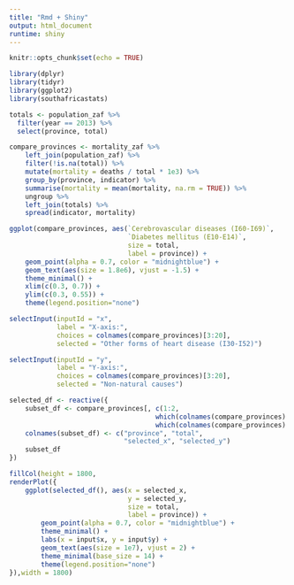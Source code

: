 ```yaml
---
title: "Rmd + Shiny"
output: html_document
runtime: shiny
---
```


```r
knitr::opts_chunk$set(echo = TRUE)

library(dplyr)
library(tidyr)
library(ggplot2)
library(southafricastats)
```

```r


totals <- population_zaf %>% 
  filter(year == 2013) %>% 
  select(province, total)

compare_provinces <- mortality_zaf %>%
    left_join(population_zaf) %>%
    filter(!is.na(total)) %>%
    mutate(mortality = deaths / total * 1e3) %>%
    group_by(province, indicator) %>%
    summarise(mortality = mean(mortality, na.rm = TRUE)) %>%
    ungroup %>%
    left_join(totals) %>%
    spread(indicator, mortality)

```



```r
ggplot(compare_provinces, aes(`Cerebrovascular diseases (I60-I69)`,
                              `Diabetes mellitus (E10-E14)`,
                              size = total,
                              label = province)) +
    geom_point(alpha = 0.7, color = "midnightblue") +
    geom_text(aes(size = 1.8e6), vjust = -1.5) +
    theme_minimal() +
    xlim(c(0.3, 0.7)) + 
    ylim(c(0.3, 0.55)) +
    theme(legend.position="none")
```

```r
selectInput(inputId = "x",
            label = "X-axis:",
            choices = colnames(compare_provinces)[3:20],
            selected = "Other forms of heart disease (I30-I52)")

selectInput(inputId = "y",
            label = "Y-axis:",
            choices = colnames(compare_provinces)[3:20],
            selected = "Non-natural causes")
```



```r

selected_df <- reactive({
    subset_df <- compare_provinces[, c(1:2,
                                     which(colnames(compare_provinces) == input$x),
                                     which(colnames(compare_provinces) == input$y))]
    colnames(subset_df) <- c("province", "total",
                             "selected_x", "selected_y")
    subset_df
})


```
```r

fillCol(height = 1800,
renderPlot({
    ggplot(selected_df(), aes(x = selected_x,
                              y = selected_y,
                              size = total,
                              label = province)) +
        geom_point(alpha = 0.7, color = "midnightblue") +
        theme_minimal() +
        labs(x = input$x, y = input$y) +
        geom_text(aes(size = 1e7), vjust = 2) +
        theme_minimal(base_size = 14) +
        theme(legend.position="none")
}),width = 1800)
```


